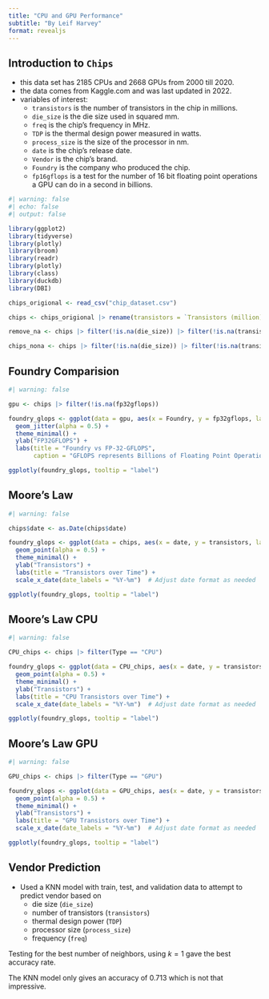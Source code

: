 ```yaml
---
title: "CPU and GPU Performance"
subtitle: "By Leif Harvey"
format: revealjs
---
```


## Introduction to `Chips` {.smaller}

* this data set has 2185 CPUs and 2668 GPUs from 2000 till 2020.
* the data comes from Kaggle.com and was last updated in 2022.
* variables of interest:
    * `transistors` is the number of transistors in the chip in millions.
    * `die_size` is the die size used in squared mm.
    * `freq` is the chip's frequency in MHz.
    * `TDP` is the thermal design power measured in watts.
    * `process_size` is the size of the processor in nm.
    * `date` is the chip's release date.
    * `Vendor` is the chip's brand.
    * `Foundry` is the company who produced the chip.
    * `fp16gflops` is a test for the number of 16 bit floating point operations a GPU can do in a second in billions.


```r
#| warning: false
#| echo: false
#| output: false

library(ggplot2)
library(tidyverse)
library(plotly)
library(broom)
library(readr)
library(plotly)
library(class)
library(duckdb)
library(DBI)

chips_origional <- read_csv("chip_dataset.csv")

chips <- chips_origional |> rename(transistors = `Transistors (million)`, die_size = `Die Size (mm^2)`, freq = `Freq (MHz)`, TDP = `TDP (W)`, process_size = `Process Size (nm)`, date = `Release Date`, fp16gflops = `FP16 GFLOPS`, fp32gflops = `FP32 GFLOPS`, fp64gflops = `FP64 GFLOPS`)

remove_na <- chips |> filter(!is.na(die_size)) |> filter(!is.na(transistors)) |> filter(!is.na(freq)) |> filter(!is.na(process_size)) |> filter(!is.na(TDP))

chips_nona <- chips |> filter(!is.na(die_size)) |> filter(!is.na(transistors)) |> filter(!is.na(freq)) |> filter(!is.na(process_size)) |> filter(!is.na(TDP)) |> filter(!is.na(Type)) |> filter(!is.na(Foundry))

```

## Foundry Comparision
```r
#| warning: false

gpu <- chips |> filter(!is.na(fp32gflops))

foundry_glops <- ggplot(data = gpu, aes(x = Foundry, y = fp32gflops, label = Vendor)) + 
  geom_jitter(alpha = 0.5) + 
  theme_minimal() + 
  ylab("FP32GFLOPS") + 
  labs(title = "Foundry vs FP-32-GFLOPS",
       caption = "GFLOPS represents Billions of Floating Point Operations Per Second")

ggplotly(foundry_glops, tooltip = "label")
```

## Moore's Law
```r
#| warning: false

chips$date <- as.Date(chips$date)

foundry_glops <- ggplot(data = chips, aes(x = date, y = transistors, label = date)) + 
  geom_point(alpha = 0.5) + 
  theme_minimal() + 
  ylab("Transistors") + 
  labs(title = "Transistors over Time") +
  scale_x_date(date_labels = "%Y-%m")  # Adjust date format as needed

ggplotly(foundry_glops, tooltip = "label")
```

## Moore's Law CPU
```r
#| warning: false

CPU_chips <- chips |> filter(Type == "CPU")

foundry_glops <- ggplot(data = CPU_chips, aes(x = date, y = transistors, label = date)) + 
  geom_point(alpha = 0.5) + 
  theme_minimal() + 
  ylab("Transistors") + 
  labs(title = "CPU Transistors over Time") +
  scale_x_date(date_labels = "%Y-%m")  # Adjust date format as needed

ggplotly(foundry_glops, tooltip = "label")
```

## Moore's Law GPU
```r
#| warning: false

GPU_chips <- chips |> filter(Type == "GPU")

foundry_glops <- ggplot(data = GPU_chips, aes(x = date, y = transistors, label = date)) + 
  geom_point(alpha = 0.5) + 
  theme_minimal() + 
  ylab("Transistors") + 
  labs(title = "GPU Transistors over Time") +
  scale_x_date(date_labels = "%Y-%m")  # Adjust date format as needed

ggplotly(foundry_glops, tooltip = "label")
```


## Vendor Prediction {.smaller}

* Used a KNN model with train, test, and validation data to attempt to predict vendor based on 
  * die size (`die_size`)
  * number of transistors (`transistors`)
  * thermal design power (`TDP`) 
  * processor size (`process_size`)
  * frequency (`freq`)

Testing for the best number of neighbors, using $k = 1$ gave the best accuracy rate.

The KNN model only gives an accuracy of $0.713$ which is not that impressive.





